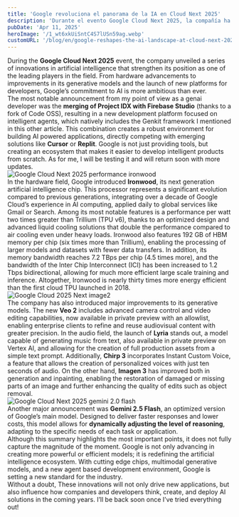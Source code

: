 ```yaml
---
title: 'Google revoluciona el panorama de la IA en Cloud Next 2025'
description: 'Durante el evento Google Cloud Next 2025, la compañía ha desvelado una batería de innovaciones en inteligencia artificial que consolidan su posición como uno de los principales referentes del sector…'
pubDate: 'Apr 11, 2025'
heroImage: '/1_wt6xkUiSntC4S7lUSn59ag.webp'
customURL: '/blog/en/google-reshapes-the-ai-landscape-at-cloud-next-2025/'
---
```

During the **Google Cloud Next 2025** event, the company unveiled a series of innovations in artificial intelligence that strengthen its position as one of the leading players in the field. From hardware advancements to improvements in its generative models and the launch of new platforms for developers, Google’s commitment to AI is more ambitious than ever.
<br/>
The most notable announcement from my point of view as a genai developer was the **merging of Project IDX with Firebase Studio** (thanks to a fork of Code OSS), resulting in a new development platform focused on intelligent agents, which natively includes the Genkit framework I mentioned in this other article. This combination creates a robust environment for building AI powered applications, directly competing with emerging solutions like **Cursor** or **Replit**. Google is not just providing tools, but creating an ecosystem that makes it easier to develop intelligent products from scratch. As for me, I will be testing it and will return soon with more updates.
<br/>
<img src="/1_MPAGk5K_GnB0x1K_K9otDQ.webp" alt="Google Cloud Next 2025 performance ironwood"  class="w-full max-w-7xl mx-auto h-auto rounded-lg shadow" loading="lazy" /><br/>
In the hardware field, Google introduced **Ironwood**, its next generation artificial intelligence chip. This processor represents a significant evolution compared to previous generations, integrating over a decade of Google Cloud’s experience in AI computing, applied daily to global services like Gmail or Search. Among its most notable features is a performance per watt two times greater than Trillium (TPU v6), thanks to an optimized design and advanced liquid cooling solutions that double the performance compared to air cooling even under heavy loads. Ironwood also features 192 GB of HBM memory per chip (six times more than Trillium), enabling the processing of larger models and datasets with fewer data transfers. In addition, its memory bandwidth reaches 7.2 TBps per chip (4.5 times more), and the bandwidth of the Inter Chip Interconnect (ICI) has been increased to 1.2 Tbps bidirectional, allowing for much more efficient large scale training and inference. Altogether, Ironwood is nearly thirty times more energy efficient than the first cloud TPU launched in 2018.
<br/>
<img src="/1_-BdSwFQws_pQt6nXf6gtrA.webp" alt="Google Cloud 2025 Next image2"  class="w-full max-w-7xl mx-auto h-auto rounded-lg shadow" loading="lazy" /><br/>
The company has also introduced major improvements to its generative models. The new **Veo 2** includes advanced camera control and video editing capabilities, now available in private preview with an allowlist, enabling enterprise clients to refine and reuse audiovisual content with greater precision. In the audio field, the launch of **Lyria** stands out, a model capable of generating music from text, also available in private preview on Vertex AI, and allowing for the creation of full production assets from a simple text prompt. Additionally, **Chirp 3** incorporates Instant Custom Voice, a feature that allows the creation of personalized voices with just ten seconds of audio. On the other hand, **Imagen 3** has improved both in generation and inpainting, enabling the restoration of damaged or missing parts of an image and further enhancing the quality of edits such as object removal.
<br/>
<img src="/1_zVT_UUqpKoJp2yc7sRQRTA.webp" alt="Google Cloud Next 2025 gemini 2.0 flash"  class="w-full max-w-7xl mx-auto h-auto rounded-lg shadow" loading="lazy" /><br/>
Another major announcement was **Gemini 2.5 Flash**, an optimized version of Google’s main model. Designed to deliver faster responses and lower costs, this model allows for **dynamically adjusting the level of reasoning**, adapting to the specific needs of each task or application.
<br/>
Although this summary highlights the most important points, it does not fully capture the magnitude of the moment. Google is not only advancing in creating more powerful or efficient models; it is redefining the artificial intelligence ecosystem. With cutting edge chips, multimodal generative models, and a new agent based development environment, Google is setting a new standard for the industry.
<br/>
Without a doubt, These innovations will not only drive new applications, but also influence how companies and developers think, create, and deploy AI solutions in the coming years. I’ll be back soon once I’ve tried everything out!